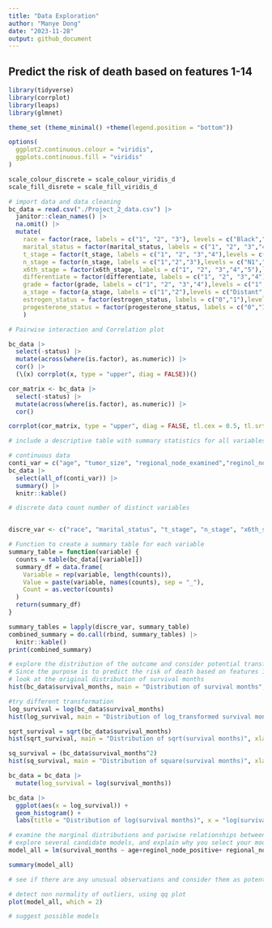 ```yaml
---
title: "Data Exploration"
author: "Manye Dong"
date: "2023-11-28"
output: github_document
---
```


## Predict the risk of death based on features 1-14
```r
library(tidyverse)
library(corrplot)
library(leaps)
library(glmnet)

theme_set (theme_minimal() +theme(legend.position = "bottom"))

options(
  ggplot2.continuous.colour = "viridis", 
  ggplots.continuous.fill = "viridis"
)

scale_colour_discrete = scale_colour_viridis_d
scale_fill_disrete = scale_fill_viridis_d


```


```r
# import data and data cleaning
bc_data = read.csv("./Project_2_data.csv") |>
  janitor::clean_names() |> 
  na.omit() |> 
  mutate(
    race = factor(race, labels = c("1", "2", "3"), levels = c("Black","White","Other")),
    marital_status = factor(marital_status, labels = c("1", "2", "3","4","5"),levels = c("Divorced", "Married", "Separated", "Single ", "Widowed")),
    t_stage = factor(t_stage, labels = c("1", "2", "3","4"),levels = c("T1", "T2", "T3", "T4")),
    n_stage = factor(n_stage, labels = c("1","2","3"),levels = c("N1","N2", "N3")),
    x6th_stage = factor(x6th_stage, labels = c("1", "2", "3","4","5"),levels = c("IIA","IIB","IIIA","IIIB","IIIC")),
    differentiate = factor(differentiate, labels = c("1", "2", "3","4"),levels = c("Moderately differentiated","Poorly differentiated","Undifferentiated","Well differentiated")),
    grade = factor(grade, labels = c("1", "2", "3","4"),levels = c("1","2","3"," anaplastic; Grade IV")),
    a_stage = factor(a_stage, labels = c("1","2"),levels = c("Distant","Regional")),
    estrogen_status = factor(estrogen_status, labels = c("0","1"),levels = c("Negative","Positive")),
    progesterone_status = factor(progesterone_status, labels = c("0","1"),levels = c("Negative","Positive"))
    )
```


```r
# Pairwise interaction and Correlation plot

bc_data |> 
  select(-status) |> 
  mutate(across(where(is.factor), as.numeric)) |> 
  cor() |> 
  (\(x) corrplot(x, type = "upper", diag = FALSE))()

cor_matrix <- bc_data |> 
  select(-status) |> 
  mutate(across(where(is.factor), as.numeric)) |> 
  cor()

corrplot(cor_matrix, type = "upper", diag = FALSE, tl.cex = 0.5, tl.srt = 45)
```



```r
# include a descriptive table with summary statistics for all variables

# continuous data
conti_var = c("age", "tumor_size", "regional_node_examined","reginol_node_positive", "survival_months")
bc_data |>
  select(all_of(conti_var)) |>
  summary() |>
  knitr::kable()

# discrete data count number of distinct variables


discre_var <- c("race", "marital_status", "t_stage", "n_stage", "x6th_stage", "differentiate", "grade", "a_stage", "estrogen_status", "progesterone_status", "status")

# Function to create a summary table for each variable
summary_table = function(variable) {
  counts = table(bc_data[[variable]])
  summary_df = data.frame(
    Variable = rep(variable, length(counts)),
    Value = paste(variable, names(counts), sep = "_"),
    Count = as.vector(counts)
  )
  return(summary_df)
}

summary_tables = lapply(discre_var, summary_table)
combined_summary = do.call(rbind, summary_tables) |>
  knitr::kable()
print(combined_summary)
```

```r
# explore the distribution of the outcome and consider potential transformations if necessary
# Since the purpose is to predict the risk of death based on features 1-14, we are going to fit a model with variables 1-14 as predictors (x) and the survival months as the y value. 
# look at the original distribution of survival months
hist(bc_data$survival_months, main = "Distribution of survival months", xlab = "Survival Month")

#try different transformation 
log_survival = log(bc_data$survival_months)
hist(log_survival, main = "Distribution of log_transformed survival months", xlab = "log-transformed survival months")

sqrt_survival = sqrt(bc_data$survival_months)
hist(sqrt_survival, main = "Distribution of sqrt(survival months)", xlab = "sqrt(survival months)")

sq_survival = (bc_data$survival_months^2)
hist(sq_survival, main = "Distribution of square(survival months)", xlab = "square(survival months)")

bc_data = bc_data |>
  mutate(log_survival = log(survival_months))

bc_data |>
  ggplot(aes(x = log_survival)) +
  geom_histogram() +
  labs(title = "Distribution of log(survival months)", x = "log(survival months)")

```

```r
# examine the marginal distributions and pariwise relationships between variables (e.g., to check to see whether any nonlinearities are immediately obvious)
# explore several candidate models, and explain why you select your model
model_all = lm(survival_months ~ age+reginol_node_positive+ regional_node_examined+factor(estrogen_status)+factor(progesterone_status)+tumor_size+factor(a_stage) +factor(grade)+factor(differentiate)+factor(x6th_stage)+factor(n_stage)+factor(t_stage)+factor(marital_status)+factor(race), data = bc_data)

summary(model_all)
```

```r
# see if there are any unusual observations and consider them as potential outliers/influential points

# detect non normality of outliers, using qq plot
plot(model_all, which = 2)
```

```r
# suggest possible models
```

